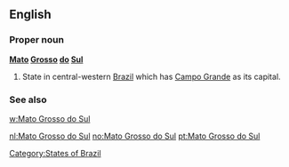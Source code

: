 ==English==

===Proper noun===
'''[[Mato]] [[Grosso]] [[do]] [[Sul]]'''

# State in central-western [[Brazil]] which has [[Campo Grande]] as its capital.

===See also===
[[w:Mato Grosso do Sul]]

[[Category:States of Brazil]]

[[nl:Mato Grosso do Sul]]
[[no:Mato Grosso do Sul]]
[[pt:Mato Grosso do Sul]]
